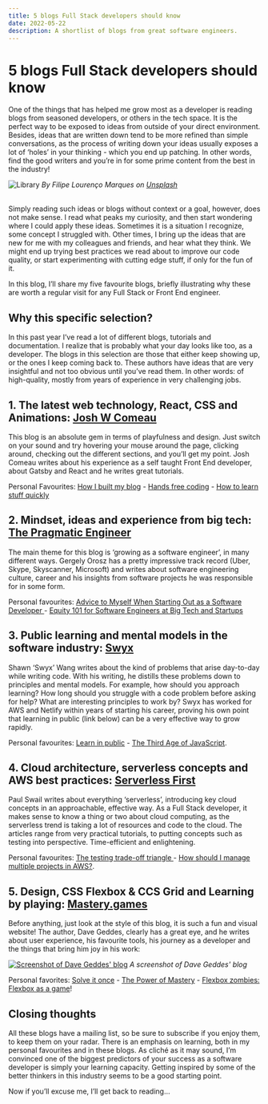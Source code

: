 ```yaml
---
title: 5 blogs Full Stack developers should know
date: 2022-05-22
description: A shortlist of blogs from great software engineers.
---
```


# 5 blogs Full Stack developers should know

One of the things that has helped me grow most as a developer is reading blogs from seasoned developers, or others in the tech space. It is the perfect way to be exposed to ideas from outside of your direct environment. Besides, ideas that are written down tend to be more refined than simple conversations, as the process of writing down your ideas usually exposes a lot of ‘holes’ in your thinking - which you end up patching. In other words, find the good writers and you’re in for some prime content from the best in the industry!

![Library](/blog/library.jpg)
_By Filipe Lourenço Marques on [Unsplash](https://unsplash.com/photos/lpTjQHhsVn0)_

<br />
Simply reading such ideas or blogs without context or a goal, however, does not make
sense. I read what peaks my curiosity, and then start wondering where I could apply
these ideas. Sometimes it is a situation I recognize, some concept I struggled with.
Other times, I bring up the ideas that are new for me with my colleagues and friends,
and hear what they think. We might end up trying best practices we read about to
improve our code quality, or start experimenting with cutting edge stuff, if only
for the fun of it.

In this blog, I’ll share my five favourite blogs, briefly illustrating why these are worth a regular visit for any Full Stack or Front End engineer.

## Why this specific selection?

In this past year I’ve read a lot of different blogs, tutorials and documentation. I realize that is probably what your day looks like too, as a developer. The blogs in this selection are those that either keep showing up, or the ones I keep coming back to. These authors have ideas that are very insightful and not too obvious until you’ve read them. In other words: of high-quality, mostly from years of experience in very challenging jobs.

## 1. The latest web technology, React, CSS and Animations: [Josh W Comeau](https://www.joshwcomeau.com/)

This blog is an absolute gem in terms of playfulness and design. Just switch on your sound and try hovering your mouse around the page, clicking around, checking out the different sections, and you’ll get my point. Josh Comeau writes about his experience as a self taught Front End developer, about Gatsby and React and he writes great tutorials.

Personal Favourites: [How I built my blog](https://www.joshwcomeau.com/blog/how-i-built-my-blog/) - [Hands free coding](https://www.joshwcomeau.com/blog/hands-free-coding/) - [How to learn stuff quickly](https://www.joshwcomeau.com/blog/how-to-learn-stuff-quickly/)

## 2. Mindset, ideas and experience from big tech: [The Pragmatic Engineer](https://blog.pragmaticengineer.com/)

The main theme for this blog is ‘growing as a software engineer’, in many different ways. Gergely Orosz has a pretty impressive track record (Uber, Skype, Skyscanner, Microsoft) and writes about software engineering culture, career and his insights from software projects he was responsible for in some form.

Personal favourites: [Advice to Myself When Starting Out as a Software Developer
](https://blog.pragmaticengineer.com/advice-to-myself-when-starting-as-a-software-developer/) - [Equity 101 for Software Engineers at Big Tech and Startups
](https://blog.pragmaticengineer.com/equity-for-software-engineers/)

## 3. Public learning and mental models in the software industry: [Swyx](https://www.swyx.io/)

Shawn ‘Swyx’ Wang writes about the kind of problems that arise day-to-day while writing code. With his writing, he distills these problems down to principles and mental models. For example, how should you approach learning? How long should you struggle with a code problem before asking for help? What are interesting principles to work by? Swyx has worked for AWS and Netlify within years of starting his career, proving his own point that learning in public (link below) can be a very effective way to grow rapidly.

Personal favourites: [Learn in public](https://www.swyx.io/learn-in-public/) - [The Third Age of JavaScript](https://www.swyx.io/js-third-age/).

## 4. Cloud architecture, serverless concepts and AWS best practices: [Serverless First](https://serverlessfirst.com/articles/)

Paul Swail writes about everything ‘serverless’, introducing key cloud concepts in an approachable, effective way. As a Full Stack developer, it makes sense to know a thing or two about cloud computing, as the serverless trend is taking a lot of resources and code to the cloud. The articles range from very practical tutorials, to putting concepts such as testing into perspective. Time-efficient and enlightening.

Personal favourites: [The testing trade-off triangle
](https://serverlessfirst.com/testing-tradeoff-triangle/) - [How should I manage multiple projects in AWS?](https://serverlessfirst.com/managing-separate-projects-in-aws/).

## 5. Design, CSS Flexbox & CCS Grid and Learning by playing: [Mastery.games](https://mastery.games/)

Before anything, just look at the style of this blog, it is such a fun and visual website! The author, Dave Geddes, clearly has a great eye, and he writes about user experience, his favourite tools, his journey as a developer and the things that bring him joy in his work:

[![Screenshot of Dave Geddes' blog](/blog/mastery.png)](https://mastery.games/)
_A screenshot of Dave Geddes' blog_

Personal favorites: [Solve it once](https://mastery.games/post/solve-it-once/) - [The Power of Mastery](https://mastery.games/post/power-of-mastery/) - [Flexbox zombies: Flexbox as a game](https://flexboxzombies.com/p/flexbox-zombies)!

## Closing thoughts

All these blogs have a mailing list, so be sure to subscribe if you enjoy them, to keep them on your radar. There is an emphasis on learning, both in my personal favourites and in these blogs. As cliché as it may sound, I’m convinced one of the biggest predictors of your success as a software developer is simply your learning capacity. Getting inspired by some of the better thinkers in this industry seems to be a good starting point.

Now if you’ll excuse me, I’ll get back to reading…
